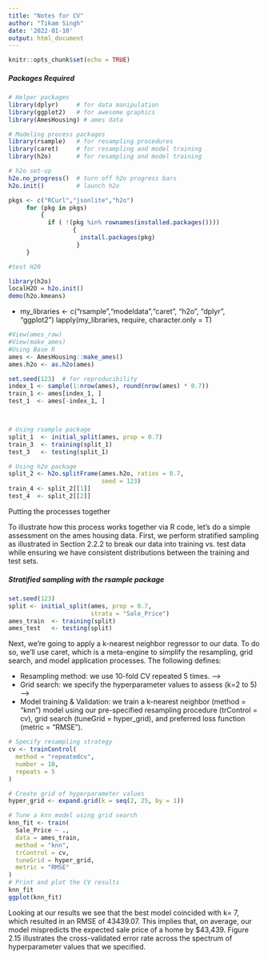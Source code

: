 ---
title: "Notes for CV"
author: "Tikam Singh"
date: '2022-01-10'
output: html_document
---

```{r setup, include=FALSE}
knitr::opts_chunk$set(echo = TRUE)
```

##### Packages Required

```{r , message=FALSE, warning=FALSE, paged.print=FALSE,}

# Helper packages
library(dplyr)     # for data manipulation
library(ggplot2)   # for awesome graphics
library(AmesHousing) # ames data

# Modeling process packages
library(rsample)   # for resampling procedures
library(caret)     # for resampling and model training
library(h2o)       # for resampling and model training

# h2o set-up 
h2o.no_progress()  # turn off h2o progress bars
h2o.init()         # launch h2o

pkgs <- c("RCurl","jsonlite","h2o")
     for (pkg in pkgs) 
         {
           if ( !(pkg %in% rownames(installed.packages())))
                  { 
                    install.packages(pkg)
                   }
     }

#test H20

library(h2o)
localH2O = h2o.init()
demo(h2o.kmeans)


```

-   my_libraries \<- c("rsample","modeldata","caret", "h2o", "dplyr", "ggplot2") lapply(my_libraries, require, character.only = T)

```{r pressure, echo=FALSE}
#View(ames_raw)
#View(make_ames)
#Using Base R
ames <- AmesHousing::make_ames()
ames.h2o <- as.h2o(ames)

set.seed(123)  # for reproducibility
index_1 <- sample(1:nrow(ames), round(nrow(ames) * 0.7))
train_1 <- ames[index_1, ]
test_1  <- ames[-index_1, ]



# Using rsample package
split_1  <- initial_split(ames, prop = 0.7)
train_3  <- training(split_1)
test_3   <- testing(split_1)

# Using h2o package
split_2 <- h2o.splitFrame(ames.h2o, ratios = 0.7, 
                          seed = 123)
train_4 <- split_2[[1]]
test_4  <- split_2[[2]]
```

Putting the processes together

To illustrate how this process works together via R code, let's do a simple assessment on the ames housing data. First, we perform stratified sampling as illustrated in Section 2.2.2 to break our data into training vs. test data while ensuring we have consistent distributions between the training and test sets.

##### Stratified sampling with the rsample package

```{r}
set.seed(123)
split <- initial_split(ames, prop = 0.7, 
                       strata = "Sale_Price")
ames_train  <- training(split)
ames_test   <- testing(split)
```

Next, we're going to apply a k-nearest neighbor regressor to our data. To do so, we'll use caret, which is a meta-engine to simplify the resampling, grid search, and model application processes. The following defines:

-   Resampling method: we use 10-fold CV repeated 5 times. --\>
-   Grid search: we specify the hyperparameter values to assess (k=2 to 5) --\>
-   Model training & Validation: we train a k-nearest neighbor (method = "knn") model using our pre-specified resampling procedure (trControl = cv), grid search (tuneGrid = hyper_grid), and preferred loss function (metric = "RMSE").

```{r message=FALSE, warning=FALSE, paged.print=FALSE}

# Specify resampling strategy
cv <- trainControl(
  method = "repeatedcv", 
  number = 10, 
  repeats = 5
)

# Create grid of hyperparameter values
hyper_grid <- expand.grid(k = seq(2, 25, by = 1))

# Tune a knn model using grid search
knn_fit <- train(
  Sale_Price ~ ., 
  data = ames_train, 
  method = "knn", 
  trControl = cv, 
  tuneGrid = hyper_grid,
  metric = "RMSE"
)
# Print and plot the CV results
knn_fit
ggplot(knn_fit)
```

Looking at our results we see that the best model coincided with k= 7, which resulted in an RMSE of 43439.07. This implies that, on average, our model mispredicts the expected sale price of a home by \$43,439. Figure 2.15 illustrates the cross-validated error rate across the spectrum of hyperparameter values that we specified.

